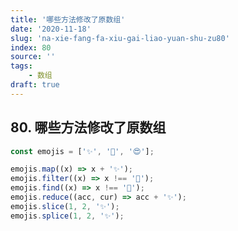 ```yaml
---
title: '哪些方法修改了原数组'
date: '2020-11-18'
slug: 'na-xie-fang-fa-xiu-gai-liao-yuan-shu-zu80'
index: 80
source: ''
tags:
    - 数组
draft: true
---
```


## 80. 哪些方法修改了原数组

```js:index.js
const emojis = ['✨', '🥑', '😍'];

emojis.map((x) => x + '✨');
emojis.filter((x) => x !== '🥑');
emojis.find((x) => x !== '🥑');
emojis.reduce((acc, cur) => acc + '✨');
emojis.slice(1, 2, '✨');
emojis.splice(1, 2, '✨');
```
